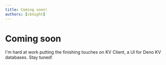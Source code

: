 ```yaml
---
title: Coming soon!
authors: [cknight]
---
```


# Coming soon

I'm hard at work putting the finishing touches on KV Client, a UI for Deno KV databases.  Stay tuned!